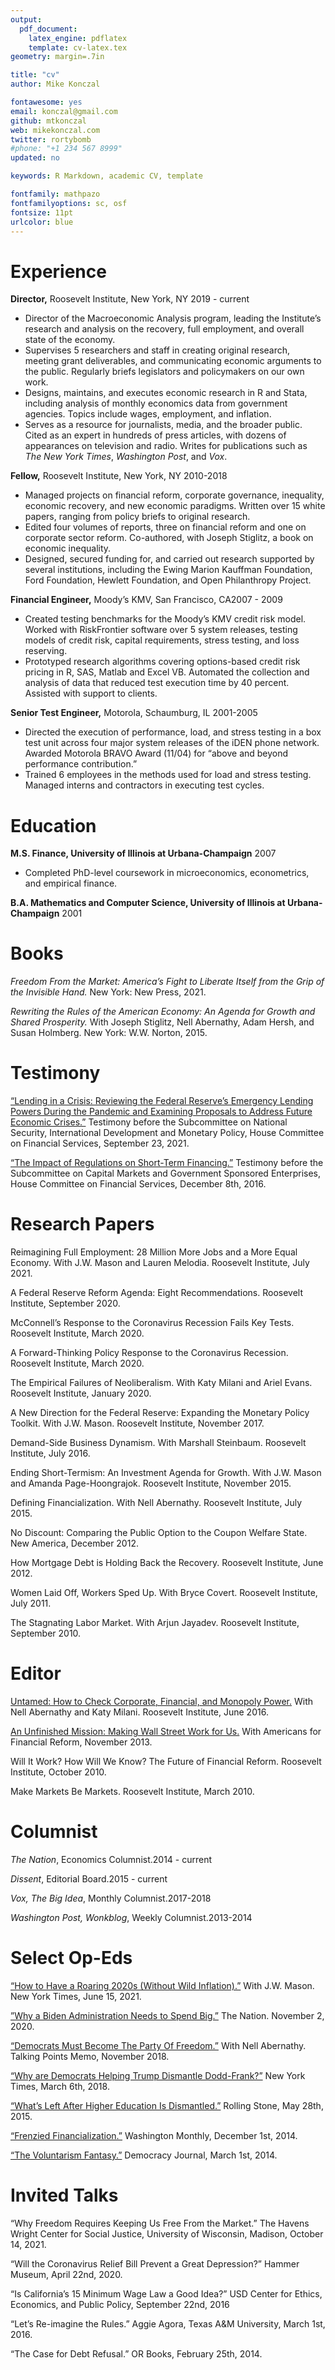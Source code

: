 ```yaml
---
output: 
  pdf_document:
    latex_engine: pdflatex
    template: cv-latex.tex
geometry: margin=.7in

title: "cv"
author: Mike Konczal

fontawesome: yes
email: konczal@gmail.com
github: mtkonczal
web: mikekonczal.com
twitter: rortybomb
#phone: "+1 234 567 8999"
updated: no

keywords: R Markdown, academic CV, template

fontfamily: mathpazo
fontfamilyoptions: sc, osf
fontsize: 11pt
urlcolor: blue
---
```

# Experience 

**Director,** Roosevelt Institute, New York, NY \hfill 2019 - current

- Director of the Macroeconomic Analysis program, leading the Institute’s research and analysis on the recovery, full employment, and overall state of the economy.
- Supervises 5 researchers and staff in creating original research, meeting grant deliverables, and communicating economic arguments to the public. Regularly briefs legislators and policymakers on our own work.
- Designs, maintains, and executes economic research in R and Stata, including analysis of monthly economics data from government agencies. Topics include wages, employment, and inflation.
- Serves as a resource for journalists, media, and the broader public. Cited as an
expert in hundreds of press articles, with dozens of appearances on television and radio. Writes for publications such as *The New York Times*, *Washington Post*, and *Vox*.

**Fellow,** Roosevelt Institute, New York, NY \hfill 2010-2018

- Managed projects on financial reform, corporate governance, inequality, economic recovery, and new economic paradigms. Written over 15 white papers, ranging from policy briefs to original research.
- Edited four volumes of reports, three on financial reform and one on corporate sector reform. Co-authored, with Joseph Stiglitz, a book on economic inequality.
- Designed, secured funding for, and carried out research supported by several institutions, including the Ewing Marion Kauffman Foundation, Ford Foundation, Hewlett Foundation, and Open Philanthropy Project.

**Financial Engineer,** Moody’s KMV, San Francisco, CA\hfill 2007 - 2009

- Created testing benchmarks for the Moody’s KMV credit risk model. Worked with RiskFrontier software over 5 system releases, testing models of credit risk,
capital requirements, stress testing, and loss reserving.
- Prototyped research algorithms covering options-based credit risk pricing in R, SAS, Matlab and Excel VB. Automated the collection and analysis of data that reduced test execution time by 40 percent. Assisted with support to clients.

**Senior Test Engineer,** Motorola, Schaumburg, IL \hfill 2001-2005

- Directed the execution of performance, load, and stress testing in a box test unit across four major system releases of the iDEN phone network. Awarded Motorola BRAVO Award (11/04) for “above and beyond performance contribution.”
- Trained 6 employees in the methods used for load and stress testing. Managed interns and contractors in executing test cycles.

# Education

**M.S. Finance, University of Illinois at Urbana-Champaign** \hfill 2007

- Completed PhD-level coursework in microeconomics, econometrics, and empirical finance.

**B.A. Mathematics and Computer Science, University of Illinois at Urbana-Champaign** \hfill 2001
\newpage

# Books

_Freedom From the Market: America’s Fight to Liberate Itself from the Grip of the Invisible Hand._ New York: New Press, 2021.

_Rewriting the Rules of the American Economy: An Agenda for Growth and Shared Prosperity._ With Joseph Stiglitz, Nell Abernathy, Adam Hersh, and Susan Holmberg. New York: W.W. Norton, 2015.

# Testimony

["Lending in a Crisis: Reviewing the Federal Reserve’s Emergency Lending Powers During the Pandemic and Examining Proposals to Address Future Economic Crises."](https://rooseveltinstitute.org/wp-content/uploads/2021/09/mkonczal-testimony-Fed-lending-facilities-09_23.pdf) Testimony before the Subcommittee on National Security, International Development and Monetary Policy, House Committee on Financial Services, September 23, 2021.

[“The Impact of Regulations on Short-Term Financing.”](https://financialservices.house.gov/uploadedfiles/12.08.2016_michael_konczal_testimony.pdf) Testimony before the Subcommittee on Capital Markets and Government Sponsored Enterprises, House Committee on Financial Services, December 8th, 2016.

# Research Papers

Reimagining Full Employment: 28 Million More Jobs and a More Equal Economy. With J.W. Mason and Lauren Melodia. Roosevelt Institute, July 2021.

A Federal Reserve Reform Agenda: Eight Recommendations. Roosevelt Institute, September 2020.

McConnell’s Response to the Coronavirus Recession Fails Key Tests. Roosevelt Institute, March 2020.

A Forward-Thinking Policy Response to the Coronavirus Recession. Roosevelt Institute, March 2020.

The Empirical Failures of Neoliberalism. With Katy Milani and Ariel Evans. Roosevelt Institute, January 2020.

A New Direction for the Federal Reserve: Expanding the Monetary Policy Toolkit. With J.W. Mason. Roosevelt Institute, November 2017.

Demand-Side Business Dynamism. With Marshall Steinbaum. Roosevelt Institute, July 2016.

Ending Short-Termism: An Investment Agenda for Growth. With J.W. Mason and Amanda Page-Hoongrajok. Roosevelt Institute, November 2015.

Defining Financialization. With Nell Abernathy. Roosevelt Institute, July 2015.

No Discount: Comparing the Public Option to the Coupon Welfare State. New America, December 2012.

How Mortgage Debt is Holding Back the Recovery. Roosevelt Institute, June 2012.

Women Laid Off, Workers Sped Up. With Bryce Covert. Roosevelt Institute, July 2011.

The Stagnating Labor Market. With Arjun Jayadev. Roosevelt Institute, September 2010.

# Editor

[Untamed: How to Check Corporate, Financial, and Monopoly Power.](https://rooseveltinstitute.org/publications/untamed-corporate-financial-monopoly-power/) With Nell Abernathy and Katy Milani. Roosevelt Institute, June 2016.

[An Unfinished Mission: Making Wall Street Work for Us.](https://5000ff5f-c81e-4025-9f29-a8526ec49666.usrfiles.com/ugd/5000ff_d2d1ebec20fc466c94f319d3014ce00a.pdf) With Americans for Financial Reform, November 2013.

Will It Work? How Will We Know? The Future of Financial Reform. Roosevelt Institute, October 2010.

Make Markets Be Markets. Roosevelt Institute, March 2010.

# Columnist

_The Nation_, Economics Columnist.\hfill 2014 - current  

_Dissent_, Editorial Board.\hfill 2015 - current  

_Vox, The Big Idea_, Monthly Columnist.\hfill 2017-2018  

_Washington Post, Wonkblog_, Weekly Columnist.\hfill 2013-2014

# Select Op-Eds

["How to Have a Roaring 2020s (Without Wild Inflation).”](https://www.nytimes.com/2021/06/15/opinion/inflation-economy-infrastructure.html) With J.W. Mason. New York Times, June 15, 2021.

[”Why a Biden Administration Needs to Spend Big.”](https://www.thenation.com/article/economy/deficit-spending-budget/) The Nation. November 2, 2020.

[“Democrats Must Become The Party Of Freedom.”](https://talkingpointsmemo.com/feature/democrats-must-become-the-party-of-freedom) With Nell Abernathy. Talking Points Memo, November 2018.

[“Why are Democrats Helping Trump Dismantle Dodd-Frank?”](https://www.nytimes.com/2018/03/06/opinion/democrats-trump-dodd-frank.html) New York Times, March 6th, 2018.

[“What’s Left After Higher Education Is Dismantled.”](https://www.rollingstone.com/politics/politics-news/whats-left-after-higher-education-is-dismantled-175236/) Rolling Stone, May 28th, 2015.

[“Frenzied Financialization.”](https://washingtonmonthly.com/2014/11/03/frenzied-financialization/) Washington Monthly, December 1st, 2014.

[“The Voluntarism Fantasy.”](https://democracyjournal.org/magazine/32/the-voluntarism-fantasy/) Democracy Journal, March 1st, 2014.

# Invited Talks

"Why Freedom Requires Keeping Us Free From the Market." The Havens Wright Center for Social Justice, University of Wisconsin, Madison, October 14, 2021.

“Will the Coronavirus Relief Bill Prevent a Great Depression?” Hammer Museum, April 22nd, 2020.

“Is California’s 15 Minimum Wage Law a Good Idea?” USD Center for Ethics, Economics, and Public Policy, September 22nd, 2016

“Let’s Re-imagine the Rules.” Aggie Agora, Texas A&M University, March 1st, 2016.

“The Case for Debt Refusal.” OR Books, February 25th, 2014.
